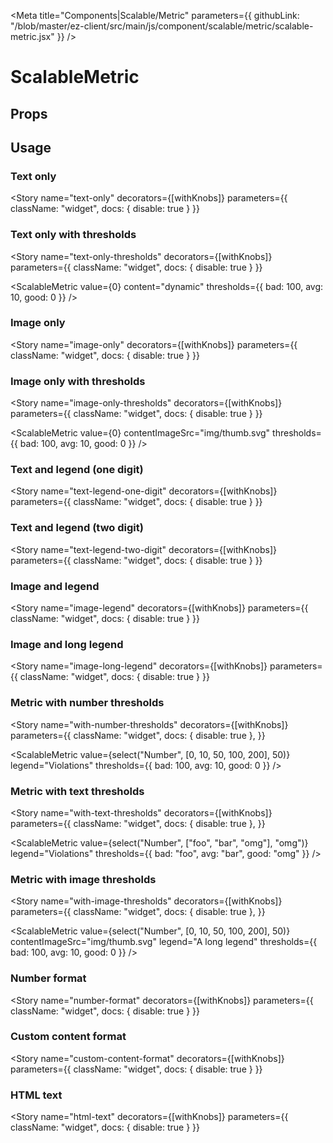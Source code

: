 
<Meta 
  title="Components|Scalable/Metric"
  parameters={{
    githubLink: "/blob/master/ez-client/src/main/js/component/scalable/metric/scalable-metric.jsx"
  }}
/>

                 
<Anchor storyId="components-scalable-metric-scalable-metric--default-story" />


# ScalableMetric

## Props
 
<Props of={ScalableMetric} />

## Usage




### Text only


<Story
  name="text-only"
  decorators={[withKnobs]}
  parameters={{
    className: "widget",
    docs: {
      disable: true
    }
  }}
>
  <ScalableMetric
    className="demo"
    content="static"
  />
</Story>


### Text only with thresholds


<Story
  name="text-only-thresholds"
  decorators={[withKnobs]}
  parameters={{
    className: "widget",
    docs: {
      disable: true
    }
  }}
>
  <ScalableMetric
    value={0}
    content="dynamic"
    thresholds={{
      bad: 100,
      avg: 10,
      good: 0
    }}
  />
</Story>


### Image only


<Story
  name="image-only"
  decorators={[withKnobs]}
  parameters={{
    className: "widget",
    docs: {
      disable: true
    }
  }}
>
  <ScalableMetric
    contentImageSrc="img/thumb.svg"
  />
</Story>



### Image only with thresholds


<Story
  name="image-only-thresholds"
  decorators={[withKnobs]}
  parameters={{
    className: "widget",
    docs: {
      disable: true
    }
  }}
>
  <ScalableMetric
    value={0}
    contentImageSrc="img/thumb.svg"
    thresholds={{
      bad: 100,
      avg: 10,
      good: 0
    }}
  />
</Story>



### Text and legend (one digit)


<Story 
  name="text-legend-one-digit"
  decorators={[withKnobs]}
  parameters={{
    className: "widget",
    docs: {
      disable: true
    }
  }}
>
  <ScalableMetric
    value="1"
    legend="lines"
  />
</Story>


### Text and legend (two digit)


<Story
  name="text-legend-two-digit"
  decorators={[withKnobs]}
  parameters={{
    className: "widget",
    docs: {
      disable: true
    }
  }}
>
  <ScalableMetric
    value="42"
    legend="bugs"
  />
</Story>


### Image and legend

<Story
  name="image-legend"
  decorators={[withKnobs]}
  parameters={{
    className: "widget",
    docs: {
      disable: true
    }
  }}
>
  <ScalableMetric
    contentImageSrc="img/happyFace.svg"
    legend="mood"
  />
</Story>


### Image and long legend


<Story
  name="image-long-legend"
  decorators={[withKnobs]}
  parameters={{
    className: "widget",
    docs: {
      disable: true
    }
  }}
>
  <ScalableMetric
    contentImageSrc="img/thumb.svg"
    legend="A long long long legend"
  />
</Story>


### Metric with number thresholds


<Story
  name="with-number-thresholds"
  decorators={[withKnobs]}
  parameters={{
    className: "widget",
    docs: {
      disable: true
    },
  }}
>
  <ScalableMetric
    value={select("Number", [0, 10, 50, 100, 200], 50)}
    legend="Violations"
    thresholds={{
      bad: 100,
      avg: 10,
      good: 0
    }}
  />
</Story>


### Metric with text thresholds


<Story
  name="with-text-thresholds"
  decorators={[withKnobs]}
  parameters={{
    className: "widget",
    docs: {
      disable: true
    },
  }}
>
  <ScalableMetric
    value={select("Number", ["foo", "bar", "omg"], "omg")}
    legend="Violations"
    thresholds={{
      bad: "foo",
      avg: "bar",
      good: "omg"
    }}
  />
</Story>


### Metric with image thresholds


<Story
  name="with-image-thresholds"
  decorators={[withKnobs]}
  parameters={{
    className: "widget",
    docs: {
      disable: true
    },
  }}
>
  <ScalableMetric
    value={select("Number", [0, 10, 50, 100, 200], 50)}
    contentImageSrc="img/thumb.svg"
    legend="A long legend"
    thresholds={{
      bad: 100,
      avg: 10,
      good: 0
    }}
  />
</Story>


### Number format


<Story
  name="number-format"
  decorators={[withKnobs]}
  parameters={{
    className: "widget",
    docs: {
      disable: true
    }
  }}
>
  <ScalableMetric
    value="100000"
    legend="bugs"
  />
</Story>


### Custom content format


<Story
  name="custom-content-format"
  decorators={[withKnobs]}
  parameters={{
    className: "widget",
    docs: {
      disable: true
    }
  }}
>
  <ScalableMetric
    value="99"
    content="${value} bugs"
    legend="release-2.42"
  />
</Story>


### HTML text


<Story
  name="html-text"
  decorators={[withKnobs]}
  parameters={{
    className: "widget",
    docs: {
      disable: true
    }
  }}
>
  <ScalableMetric
    value="HTML"
    content="<p><i>This is</i> <strong>${value}</strong></p>"
    isHtml={true}
  />
</Story>